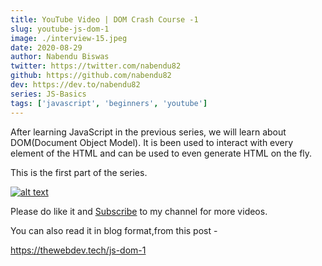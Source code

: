 ```yaml
---
title: YouTube Video | DOM Crash Course -1
slug: youtube-js-dom-1
image: ./interview-15.jpeg
date: 2020-08-29
author: Nabendu Biswas
twitter: https://twitter.com/nabendu82
github: https://github.com/nabendu82
dev: https://dev.to/nabendu82
series: JS-Basics
tags: ['javascript', 'beginners', 'youtube']
---
```


After learning JavaScript in the previous series, we will learn about DOM(Document Object Model). It is been used to interact with every element of the HTML and can be used to even generate HTML on the fly.

This is the first part of the series.

<div className={styles.image__small}>

[![alt text](https://res.cloudinary.com/dxkxvfo2o/image/upload/v1598697017/js-dom-youtube_hv4iha.png)](https://youtu.be/85niOH4eFYM "YouTube DOM -1")

</div>

Please do like it and [Subscribe](https://www.youtube.com/channel/UCRf7mazcufqZxd2pR3oQJuQ?sub_confirmation=1) to my channel for more videos.

You can also read it in blog format,from this post -

https://thewebdev.tech/js-dom-1

